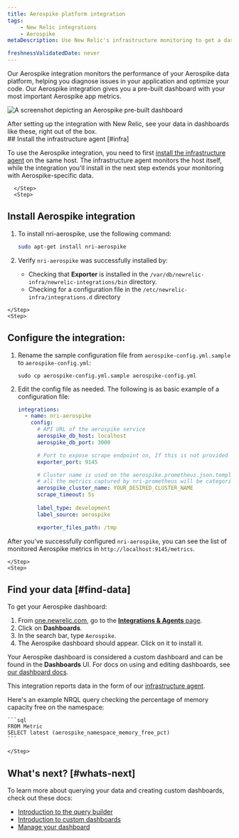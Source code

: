 ```yaml
---
title: Aerospike platform integration
tags:
    - New Relic integrations
    - Aerospike
metaDescription: Use New Relic's infrastructure monitoring to get a dashboard with metrics from your Aerospike platform. 

freshnessValidatedDate: never
---
```



Our Aerospike integration monitors the performance of your Aerospike data platform, helping you diagnose issues in your application and optimize your code. Our Aerospike integration gives you a pre-built dashboard with your most important Aerospike app metrics.

<img
    title="aerospike dashboard"
    alt="A screenshot depicting an Aerospike pre-built dashboard"
    src={infrastructureAerospikeDashboard}
/>

<figcaption>
After setting up the integration with New Relic, see your data in dashboards like these, right out of the box.
</figcaption>

<Steps>
    <Step>
  ## Install the infrastructure agent [#infra]

  To use the Aerospike integration, you need to first [install the infrastructure agent](/docs/infrastructure/install-infrastructure-agent/get-started/install-infrastructure-agent-new-relic/) on the same host. The infrastructure agent monitors the host itself, while the integration you'll install in the next step extends your monitoring with Aerospike-specific data.

      </Step>
      <Step>

  ## Install Aerospike integration

  1. To install nri-aerospike, use the following command:

      ```bash
      sudo apt-get install nri-aerospike
      ```

  2. Verify  `nri-aerospike` was successfully installed by:
      *  Checking that <DNT>**Exporter**</DNT> is installed in the `/var/db/newrelic-infra/newrelic-integrations/bin` directory.
      * Checking for a configuration file in the `/etc/newrelic-infra/integrations.d` directory

    </Step>
    <Step>

## Configure the integration:

1. Rename the sample configuration file from `aerospike-config.yml.sample` to `aerospike-config.yml`:

     ```shell
    sudo cp aerospike-config.yml.sample aerospike-config.yml
    ```

2. Edit the config file as needed. The following is as basic example of a configuration file:

    ```yml
    integrations:
      - name: nri-aerospike
        config:
          # API URL of the aerospike service
          aerospike_db_host: localhost
          aerospike_db_port: 3000

          # Port to expose scrape endpoint on, If this is not provided a random port will be used to launch the exporter
          exporter_port: 9145

          # Cluster name is used on the aerospike.prometheus.json.template - 
          # all the metrics captured by nri-prometheus will be categorized under this cluster name
          aerospike_cluster_name: YOUR_DESIRED_CLUSTER_NAME
          scrape_timeout: 5s
       
          label_type: development
          label_source: aerospike

          exporter_files_path: /tmp
    ```
    
After you've successfully configured `nri-aerospike`, you can see the list of monitored Aerospike metrics in `http://localhost:9145/metrics`.    

    </Step>
    <Step>

## Find your data [#find-data]

To get your Aerospike dashboard: 

1. From [one.newrelic.com](https://one.newrelic.com), go to the [<DNT>**Integrations & Agents**</DNT> page](https://one.newrelic.com/marketplace). 
2. Click on <DNT>**Dashboards**</DNT>.
3. In the search bar, type `Aerospike`. 
4. The Aerospike dashboard should appear. Click on it to install it.

Your Aerospike dashboard is considered a custom dashboard and can be found in the <DNT>**Dashboards**</DNT> UI. For docs on using and editing dashboards, see [our dashboard docs](/docs/query-your-data/explore-query-data/dashboards/introduction-dashboards).

This integration reports data in the form of our [infrastructure agent](/docs/infrastructure/manage-your-data/data-instrumentation/default-infrastructure-monitoring-data/#infrastructure-events). 

Here's an example NRQL query checking the percentage of memory capacity free on the namespace:

    ```sql
    FROM Metric 
    SELECT latest (aerospike_namespace_memory_free_pct)
    ```

    </Step>
</Steps>


## What's next? [#whats-next]

To learn more about querying your data and creating custom dashboards, check out these docs: 

* [Introduction to the query builder](/docs/query-your-data/explore-query-data/query-builder/introduction-query-builder)
* [Introduction to custom dashboards](/docs/query-your-data/explore-query-data/dashboards/introduction-dashboards)
* [Manage your dashboard](/docs/query-your-data/explore-query-data/dashboards/manage-your-dashboard)

